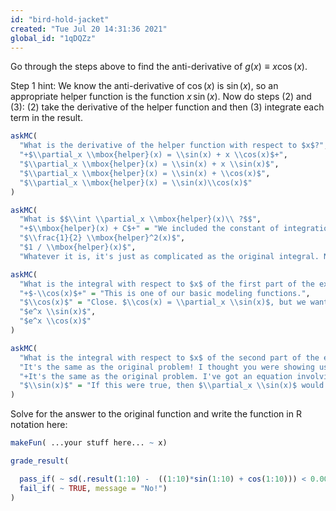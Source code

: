```yaml
---
id: "bird-hold-jacket"
created: "Tue Jul 20 14:31:36 2021"
global_id: "1qDQZz"
---
```


Go through the steps above to find the anti-derivative of $g(x) \equiv x \cos(x)$. 

Step 1 hint: We know the anti-derivative of $\cos(x)$ is $\sin(x)$, so an appropriate helper function is the function $x\, \sin(x)$. Now do steps (2) and (3): (2) take the derivative of the helper function and then (3) integrate each term in the result. 

```r
askMC(
  "What is the derivative of the helper function with respect to $x$?",
  "+$\\partial_x \\mbox{helper}(x) = \\sin(x) + x \\cos(x)$+",
  "$\\partial_x \\mbox{helper}(x) = \\sin(x) + x \\sin(x)$",
  "$\\partial_x \\mbox{helper}(x) = \\sin(x) + \\cos(x)$",
  "$\\partial_x \\mbox{helper}(x) = \\sin(x)\\cos(x)$"
)
```

```r
askMC(
  "What is $$\\int \\partial_x \\mbox{helper}(x)\\ ?$$",
  "+$\\mbox{helper}(x) + C$+" = "We included the constant of integration $C$ just as a reminder.",
  "$\\frac{1}{2} \\mbox{helper}^2(x)$",
  "$1 / \\mbox{helper}(x)$",
  "Whatever it is, it's just as complicated as the original integral. No obvious way to do it." = "Actually, the answer is simple, even if it doesn't seem to get us anywhere. Wait for the next problem!")
```

```r
askMC(
  "What is the integral with respect to $x$ of the first part of the expanded form of the helper function, that is, $\\int \\sin(x) dx$?",
  "+$-\\cos(x)$+" = "This is one of our basic modeling functions.",
  "$\\cos(x)$" = "Close. $\\cos(x) = \\partial_x \\sin(x)$, but we want $\\int \\sin(x) dx.$",
  "$e^x \\sin(x)$", 
  "$e^x \\cos(x)$"
)
```

```r
askMC(
  "What is the integral with respect to $x$ of the second part of the expanded form of the helper function, that is, $\\int x\\, \\cos(x)$?",
  "It's the same as the original problem! I thought you were showing us how to do the problem. If we didn't know the answer when we started, why should we be able to do it now?" = "An understandable frustration. But think! Now you have the original problem written out as part of an equation with two integrals that you *do* know.",
  "+It's the same as the original problem. I've got an equation involving the original problem and two bits of algebra/calculus that I know how to do. Thanks!+",
  "$\\sin(x)$" = "If this were true, then $\\partial_x \\sin(x)$ would give us $x\\, \\cos(x)$. But, as you know, $\\partial_x \\sin(x) = \\cos(x)$, so this answer must be wrong."
)
```

Solve for the answer to the original function and write the function in R notation here:

```r
makeFun( ...your stuff here... ~ x)
```

```r
grade_result(

  pass_if( ~ sd(.result(1:10) -  ((1:10)*sin(1:10) + cos(1:10))) < 0.001),
  fail_if( ~ TRUE, message = "No!")
)
```


